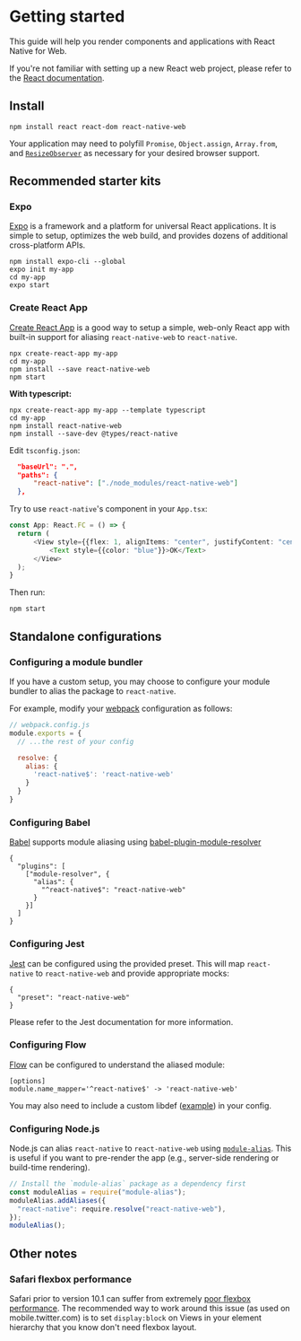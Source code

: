 <Meta title="Overview|Getting started" />

# Getting started

This guide will help you render components and applications with React Native
for Web.

If you're not familiar with setting up a new React web project, please refer to
the [React documentation](https://reactjs.org/).

## Install

```
npm install react react-dom react-native-web
```

Your application may need to polyfill `Promise`, `Object.assign`, `Array.from`,
and [`ResizeObserver`](https://github.com/que-etc/resize-observer-polyfill) as
necessary for your desired browser support.

## Recommended starter kits

### Expo

[Expo](https://expo.io) is a framework and a platform for universal React
applications. It is simple to setup, optimizes the web build, and provides
dozens of additional cross-platform APIs.

```
npm install expo-cli --global
expo init my-app
cd my-app
expo start
```

### Create React App

[Create React App](https://github.com/facebook/create-react-app) is a good way
to setup a simple, web-only React app with built-in support for aliasing
`react-native-web` to `react-native`.

```
npx create-react-app my-app
cd my-app
npm install --save react-native-web
npm start
```

**With typescript:**
```
npx create-react-app my-app --template typescript
cd my-app
npm install react-native-web
npm install --save-dev @types/react-native
```

Edit `tsconfig.json`:
```json
  "baseUrl": ".",
  "paths": {
	  "react-native": ["./node_modules/react-native-web"]
  },
```

Try to use `react-native`'s component in your `App.tsx`:
```typescript
const App: React.FC = () => {
  return (
	  <View style={{flex: 1, alignItems: "center", justifyContent: "center"}}>
		  <Text style={{color: "blue"}}>OK</Text>
	  </View>
  );
}
```

Then run:
```
npm start
```


## Standalone configurations

### Configuring a module bundler

If you have a custom setup, you may choose to configure your module bundler to
alias the package to `react-native`.

For example, modify your [webpack](https://github.com/webpack/webpack)
configuration as follows:

```js
// webpack.config.js
module.exports = {
  // ...the rest of your config

  resolve: {
    alias: {
      'react-native$': 'react-native-web'
    }
  }
}
```

### Configuring Babel

[Babel](https://babeljs.io/) supports module aliasing using
[babel-plugin-module-resolver](https://www.npmjs.com/package/babel-plugin-module-resolver)

```
{
  "plugins": [
    ["module-resolver", {
      "alias": {
        "^react-native$": "react-native-web"
      }
    }]
  ]
}
```

### Configuring Jest

[Jest](https://facebook.github.io/jest/) can be configured using the provided
preset. This will map `react-native` to `react-native-web` and provide
appropriate mocks:

```
{
  "preset": "react-native-web"
}
```

Please refer to the Jest documentation for more information.

### Configuring Flow

[Flow](https://flow.org) can be configured to understand the aliased module:

```
[options]
module.name_mapper='^react-native$' -> 'react-native-web'
```

You may also need to include a custom libdef
([example](https://gist.github.com/paularmstrong/f60b40d16fc83e1e8e532d483336f9bb))
in your config.

### Configuring Node.js

Node.js can alias `react-native` to `react-native-web` using
[`module-alias`](https://www.npmjs.com/package/module-alias). This is useful if
you want to pre-render the app (e.g., server-side rendering or build-time
rendering).

```js
// Install the `module-alias` package as a dependency first
const moduleAlias = require("module-alias");
moduleAlias.addAliases({
  "react-native": require.resolve("react-native-web"),
});
moduleAlias();
```

## Other notes

### Safari flexbox performance

Safari prior to version 10.1 can suffer from extremely [poor flexbox
performance](https://bugs.webkit.org/show_bug.cgi?id=150445). The recommended
way to work around this issue (as used on mobile.twitter.com) is to set
`display:block` on Views in your element hierarchy that you know don't need
flexbox layout.
